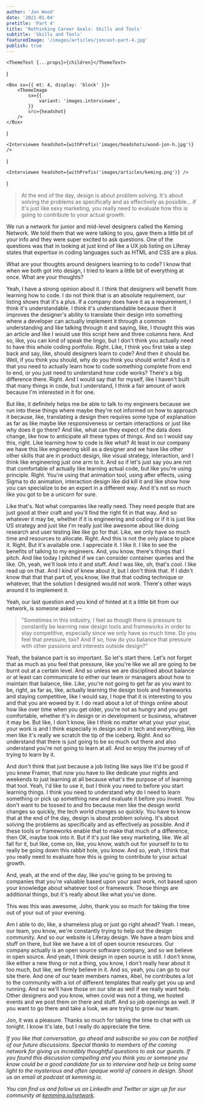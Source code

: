 ```yaml
---
author: 'Jon Wood'
date: '2021-01-04'
pretitle: 'Part 4'
title: 'Rethinking Career Goals: Skills and Tools'
subtitle: 'Skills and Tools'
featuredImage: '/images/articles/joncast-part-4.jpg'
publish: true
---
```



	<ThemeText {...props}>{children}</ThemeText>
)

	<Box sx={{ mt: 4, display: 'block' }}>
		<ThemeImage
			sx={{
				variant: 'images.interviewee',
			}}
			src={headshot}
		/>
	</Box>
)

	<Interviewee headshot={withPrefix('images/headshots/wood-jon-h.jpg')} />
)

	<Interviewee headshot={withPrefix('images/articles/keming.png')} />
)

> At the end of the day, design is about problem solving. It's about solving the problems as specifically and as effectively as possible... if it's just like sexy marketing, you really need to evaluate how this is going to contribute to your actual growth.

<Keming />

We run a network for junior and mid-level designers called the Keming Network. We told them that we were talking to you, gave them a little bit of your info and they were super excited to ask questions. One of the questions was that in looking at just kind of like a UX job listing on Liferay states that expertise in coding languages such as HTML and CSS are a plus.

What are your thoughts around designers learning to to code? I know that when we both got into design, I tried to learn a little bit of everything at once. What are your thoughts?

<Jon />

Yeah, I have a strong opinion about it. I think that designers will benefit from learning how to code. I do not think that is an absolute requirement, our listing shows that it's a plus. If a company does have it as a requirement, I think it's understandable. I think it's understandable because then it improves the designer's ability to translate their design into something where a developer can actually implement it through a common understanding and like talking through it and saying, like, I thought this was an article and like I would use this script here and three columns here. And so, like, you can kind of speak the lingo, but I don't think you actually need to have this whole coding portfolio. Right. Like, I think you first take a step back and say, like, should designers learn to code? And then it should be. Well, if you think you should, why do you think you should write? And is it that you need to actually learn how to code something complete from end to end, or you just need to understand how code works? There's a big difference there. Right. And I would say that for myself, like I haven't built that many things in code, but I understand, I think a fair amount of work because I'm interested in it for one.

But like, it definitely helps me be able to talk to my engineers because we run into these things where maybe they're not informed on how to approach it because, like, translating a design then requires some type of explanation as far as like maybe like responsiveness or certain interactions or just like why does it go there? And like, what can they expect of the data does change, like how to anticipate all these types of things. And so I would say this, right. Like learning how to code is like what? At least in our company we have this like engineering skill as a designer and we have like other other skills that are in product design, like visual strategy, interaction, and I think like engineering just one arm to it. And so if let's just say you are not that comfortable of actually like learning actual code, but like you're using principle. Right. You're using that animation tool, using after effects, using Sigma to do animation, interaction design like did kill it and like show how you can specialize to be an expert in a different way. And it's not so much like you got to be a unicorn for sure.

Like that's. Not what companies like really need. They need people that are just good at their craft and you'll find the right fit in that way. And so whatever it may be, whether if it is engineering and coding or if it is just like US strategy and just like I'm really just like awesome about like doing research and user testing like like go for that. Like, we only have so much time and resources to allocate. Right. And this is not the only place to place it. Right. But it's available one. I appreciate it. I like it. I like to see the benefits of talking to my engineers. And, you know, there's things that I pitch. And like today I pitched if we can consider container queries and the like. Oh, yeah, we'll look into it and stuff. And I was like, oh, that's cool. I like read up on that. And I kind of knew about it, but I don't think that. If I didn't know that that that part of, you know, like that that coding technique or whatever, that the solution I designed would not work. There's other ways around it to implement it.

<Keming />

Yeah, our last question and you kind of hinted at it a little bit from our network, is someone asked —

> "Sometimes in this industry, I feel as though there is pressure to constantly be learning new design tools and frameworks in order to stay competitive, especially since we only have so much time. Do you feel that pressure, too? And if so, how do you balance that pressure with other passions and interests outside design?"

<Jon />

Yeah, the balance part is so important. So let's start there. Let's not forget that as much as you feel that pressure, like you're like we all are going to be burnt out at a certain level. And so unless we are disciplined about balance or at least can communicate to either our team or managers about how to maintain that balance, like. Like, you're not going to get far as you want to be, right, as far as, like, actually learning the design tools and frameworks and staying competitive, like I would say, I hope that it is interesting to you and that you are wowed by it. I do read about a lot of things online about how like over time when you get older, you're not as hungry and you get comfortable, whether it's in design or in development or business, whatever it may be. But like, I don't know, like I think no matter what your your your, your work is and I think especially in design and in tech and everything, like men like it's really we scratch the tip of the iceberg. Right. And so understand that there is just going to be so much out there and also understand you're not going to learn at all. And so enjoy the journey of of trying to learn by it.

And don't think that just because a job listing like says like it'd be good if you knew Framer, that now you have to like dedicate your nights and weekends to just learning at all because what's the purpose of of learning that tool. Yeah, I'd like to use it, but I think you need to before you start learning things. I think you need to understand why do I need to learn something or pick up something new and evaluate it before you invest. You don't want to be tossed to and fro because men like the design world changes so quickly, the tech world changes so quickly. You have to know that at the end of the day, design is about problem solving. It's about solving the problems as specifically and as effectively as possible. And if these tools or frameworks enable that to make that much of a difference, then OK, maybe look into it. But if it's just like sexy marketing, like. We all fall for it, but like, come on, like, you know, watch out for yourself to to to really be going down this rabbit hole, you know. And so, yeah, I think that you really need to evaluate how this is going to contribute to your actual growth.

And, yeah, at the end of the day, like you're going to be proving to companies that you're valuable based upon your past work, not based upon your knowledge about whatever tool or framework. Those things are additional things, but it's really about like what you've done.

<Keming />

This was this was awesome, John, thank you so much for taking the time out of your out of your evening.

<Jon />

Am I able to do, like, a shameless plug or just go right ahead? Yeah. I mean, our team, you know, we're constantly trying to help out the design community. And so our website is Liferay.design. We have a team bios and stuff on there, but like we have a lot of open source resources. Our company actually is an open source software company, and so we believe in open source. And yeah, I think design in open source is still. I don't know, like either a new thing or not a thing, you know, I don't really hear about it too much, but like, we firmly believe in it. And so, yeah, you can go to our site there. And one of our team members names, Abel, he contributes a lot to the community with a lot of different templates that really get you up and running. And so we'll have those on our site as well if we really want help. Other designers and you know, when covid was not a thing, we hosted events and we post them on there and stuff. And so job openings as well. If you want to go there and take a look, we are trying to grow our team.

<Keming />

Jon, it was a pleasure. Thanks so much for taking the time to chat with us tonight. I know it's late, but I really do appreciate the time.

_If you like that conversation, go ahead and subscribe so you can be notified of our future discussions. Special thanks to members of the coming network for giving us incredibly thoughtful questions to ask our guests. If you found this discussion compelling and you think you or someone you know could be a good candidate for us to interview and help us bring some light to the mysterious and often opaque world of careers in design. Shoot us an email at podcast at kemming.io._

_You can find us and follow us on LinkedIn and Twitter or sign up for our community at [kemming.io/network](https://keming.io/network)._
